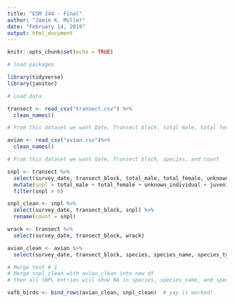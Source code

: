 ```yaml
---
title: "ESM 244 - Final"
author: "Jamie K. Miller"
date: "February 14, 2019"
output: html_document
---
```


```r
knitr::opts_chunk$set(echo = TRUE)
```

```r
# load packages

library(tidyverse)
library(janitor)

```

```r
# Load data

transect <- read_csv("transect.csv") %>% 
  clean_names()

# From this dataset we want Date, Transect block, total male, total female, unknown, juvs, and wrack

avian <- read_csv("avian.csv")%>% 
  clean_names()

# From this dataset we want date, Transect block, species, and count

```

```r

snpl <- transect %>%
  select(survey_date, transect_block, total_male, total_female, unknown_individual, juvenile) %>% 
  mutate(snpl = total_male + total_female + unknown_individual + juvenile) %>% 
  filter(snpl > 0)

snpl_clean <- snpl %>%
  select(survey_date, transect_block, snpl) %>% 
  rename(count = snpl)

wrack <- transect %>%
  select(survey_date, transect_block, wrack)

avian_clean <- avian %>% 
  select(survey_date, transect_block, species, species_name, species_type, count)

```

```r
# Merge test # 1
# Merge snpl_clean with avian_clean into new df
# then all SNPL entries will show NA in species, species_name, and species_type

vafb_birds <- bind_rows(avian_clean, snpl_clean)  # yay it worked!
  



```

